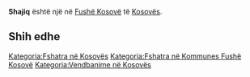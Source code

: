 {{Fshat në 
 | Emri                = Shajiq
 | EmriAlt                = 
 | NAME_SHORT_FORM=      
 | NAME_GENERIC=      
 | NAME_SORT_NAME_RO=      SHAJIQ
 | FULL_NAME_RO = Shajiq
 | FULL_NAME_ND_RO=Shajiq
 | SORT_NAME_RG=SHAJIQ
 | FULL_NAME_RG=Shajiq
 | FULL_NAME_ND_RG=Shajiq
 | SRP_NAME_SHORT_FORM=      
 | SRP_NAME_GENERIC=      
 | SRP_NAME_SORT_NAME_RO=      
 | SRP_FULL_NAME_RO = 
 | SRP_FULL_NAME_ND_RO=
 | SRP_SORT_NAME_RG=
 | SRP_FULL_NAME_RG=
 | SRP_FULL_NAME_ND_RG=
 | Emri (Rasa dhanore) = 
 | Figura              = 
 | Shteti              = Kosovo
 | Komuna              = Fushë Kosovë
 | Kodi postar         = 
 | Sipërfaqja          = 

 | Popullsia           = 

 | Regj. i popullsisë  = 
 | Dend. e popullsisë  = 
 | Faqja zyrtare       = 
 <!--- Koordinatat ----> 
 | Gjerësia            = 42.694167
 | Gjatësia            = 21.623611
 | Lartësia            = 
}}
'''Shajiq''' është një [[]] në [[Fushë Kosovë]] të [[Kosovës]].

<!-- == Gjeografia == -->
<!-- == Historia == -->
<!-- == Demografia == -->
== Shih edhe ==
{{Komuna Fushë Kosovë}}
{{Kosovo-Administrata-Cung}}

[[Kategoria:Fshatra në Kosovës]]
[[Kategoria:Fshatra në Kommunes Fushë Kosovë]]
[[Kategoria:Vendbanime në Kosovës]]